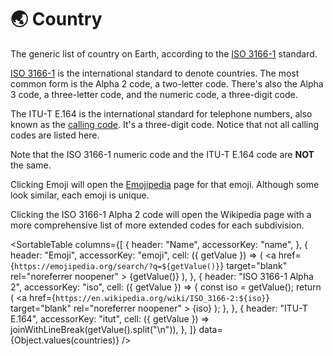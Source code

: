 
# 🌏 Country

The generic list of country on Earth, according to the [ISO 3166-1](https://en.wikipedia.org/wiki/ISO_3166-1) standard.

[ISO 3166-1](https://en.wikipedia.org/wiki/ISO_3166-1) is the international standard to denote countries. The most common form is the Alpha 2 code, a two-letter code. There's also the Alpha 3 code, a three-letter code, and the numeric code, a three-digit code.

The ITU-T E.164 is the international standard for telephone numbers, also known as the [calling code](https://en.wikipedia.org/wiki/List_of_country_calling_codes). It's a three-digit code. Notice that not all calling codes are listed here.

Note that the ISO 3166-1 numeric code and the ITU-T E.164 code are **NOT** the same.

Clicking Emoji will open the [Emojipedia](https://emojipedia.org/) page for that emoji. Although some look similar, each emoji is unique.

Clicking the ISO 3166-1 Alpha 2 code will open the Wikipedia page with a more comprehensive list of more extended codes for each subdivision.

<SortableTable
  columns={[
    {
      header: "Name",
      accessorKey: "name",
    },
    {
      header: "Emoji",
      accessorKey: "emoji",
      cell: ({ getValue }) => (
        <a
          href={`https://emojipedia.org/search/?q=${getValue()}`}
          target="blank"
          rel="noreferrer noopener"
        >
          {getValue()}
        </a>
      ),
    },
    {
      header: "ISO 3166-1 Alpha 2",
      accessorKey: "iso",
      cell: ({ getValue }) => {
        const iso = getValue();
        return (
          <a
            href={`https://en.wikipedia.org/wiki/ISO_3166-2:${iso}`}
            target="blank"
            rel="noreferrer noopener"
          >
            {iso}
          </a>
        );
      },
    },
    {
      header: "ITU-T E.164",
      accessorKey: "itut",
      cell: ({ getValue }) => joinWithLineBreak(getValue().split("\n")),
    },
  ]}
  data={Object.values(countries)}
/>
